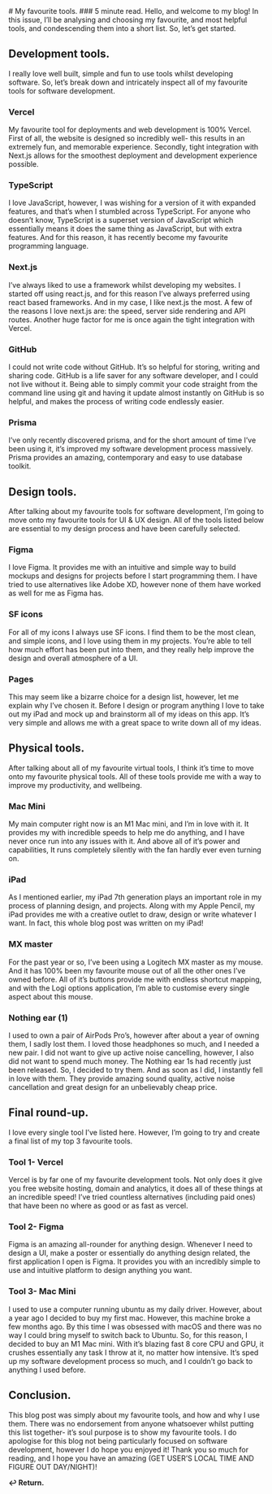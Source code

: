 
<title>How I built my personal website.</title>
<link rel="icon" href="./icon.png" />
<div className={styles.blog}>
# My favourite tools.
### 5 minute read.
Hello, and welcome to my blog! In this issue, I’ll be analysing and choosing my favourite, and most helpful tools, and condescending them into a short list. So, let’s get started.

## Development tools.
I really love well built, simple and fun to use tools whilst developing software. So, let’s break down and intricately inspect all of my favourite tools for software development.

### Vercel
My favourite tool for deployments and web development is 100% Vercel. First of all, the website is designed so incredibly well- this results in an extremely fun, and memorable experience. Secondly, tight integration with Next.js allows for the smoothest deployment and development experience possible. 

### TypeScript
I love JavaScript, however, I was wishing for a version of it with expanded features, and that’s when I stumbled across TypeScript. For anyone who doesn’t know, TypeScript is a superset version of JavaScript which essentially means it does the same thing as JavaScript, but with extra features. And for this reason, it has recently become my favourite programming language.

### Next.js
I’ve always liked to use a framework whilst developing my websites. I started off using react.js, and for this reason I’ve always preferred using react based frameworks. And in my case, I like next.js the most. A few of the reasons I love next.js are: the speed, server side rendering and API routes. Another huge factor for me is once again the tight integration with Vercel.

### GitHub
I could not write code without GitHub. It’s so helpful for storing, writing and sharing code. GitHub is a life saver for any software developer, and I could not live without it. Being able to simply commit your code straight from the command line using git and having it update almost instantly on GitHub is so helpful, and makes the process of writing code endlessly easier.

### Prisma
I’ve only recently discovered prisma, and for the short amount of time I’ve been using it, it’s improved my software development process massively. Prisma provides an amazing, contemporary and easy to use database toolkit.

## Design tools.
After talking about my favourite tools for software development, I’m going to move onto my favourite tools for UI & UX design. All of the tools listed below are essential to my design process and have been carefully selected.

### Figma
I love Figma. It provides me with an intuitive and simple way to build mockups and designs for projects before I start programming them. I have tried to use alternatives like Adobe XD, however none of them have worked as well for me as Figma has. 

### SF icons
For all of my icons I always use SF icons. I find them to be the most clean, and simple icons, and I love using them in my projects. You’re able to tell how much effort has been put into them, and they really help improve the design and overall atmosphere of a UI.

### Pages
This may seem like a bizarre choice for a design list, however, let me explain why I’ve chosen it. Before I design or program anything I love to take out my iPad and mock up and brainstorm all of my ideas on this app. It’s very simple and allows me with a great space to write down all of my ideas.

## Physical tools.
After talking about all of my favourite virtual tools, I think it’s time to move onto my favourite physical tools. All of these tools provide me with a way to improve my productivity, and wellbeing.

### Mac Mini
My main computer right now is an M1 Mac mini, and I’m in love with it. It provides my with incredible speeds to help me do anything, and I have never once run into any issues with it. And above all of it’s power and capabilities, It runs completely silently with the fan hardly ever even turning on.

### iPad
As I mentioned earlier, my iPad 7th generation plays an important role in my process of planning design, and projects. Along with my Apple Pencil, my iPad provides me with a creative outlet to draw, design or write whatever I want. In fact, this whole blog post was written on my iPad!

### MX master
For the past year or so, I’ve been using a Logitech MX master as my mouse. And it has 100% been my favourite mouse out of all the other ones I’ve owned before. All of it’s buttons provide me with endless shortcut mapping, and with the Logi options application, I’m able to customise every single aspect about this mouse.

### Nothing ear (1)
I used to own a pair of AirPods Pro’s, however after about a year of owning them, I sadly lost them. I loved those headphones so much, and I needed a new pair. I did not want to give up active noise cancelling, however, I also did not want to spend much money. The Nothing ear 1s had recently just been released. So, I decided to try them. And as soon as I did, I instantly fell in love with them. They provide amazing sound quality, active noise cancellation and great design for an unbelievably cheap price.

## Final round-up.
I love every single tool I’ve listed here. However, I’m going to try and create a final list of my top 3 favourite tools.

### Tool 1- Vercel
Vercel is by far one of my favourite development tools. Not only does it give you free website hosting, domain and analytics, it does all of these things at an incredible speed! I’ve tried countless alternatives (including paid ones) that have been no where as good or as fast as vercel.

### Tool 2- Figma
Figma is an amazing all-rounder for anything design. Whenever I need to design a UI, make a poster or essentially do anything design related, the first application I open is Figma. It provides you with an incredibly simple to use and intuitive platform to design anything you want.

### Tool 3- Mac Mini
I used to use a computer running ubuntu as my daily driver. However, about a year ago I decided to buy my first mac. However, this machine broke a few months ago. By this time I was obsessed with macOS and there was no way I could bring myself to switch back to Ubuntu. So, for this reason, I decided to buy an M1 Mac mini. With it’s blazing fast 8 core CPU and GPU, it crushes essentially any task I throw at it, no matter how intensive. It’s sped up my software development process so much, and I couldn’t go back to anything I used before.

## Conclusion.
This blog post was simply about my favourite tools, and how and why I use them. There was no endorsement from anyone whatsoever whilst putting this list together- it’s soul purpose is to show my favourite tools. I do apologise for this blog not being particularly focused on software development, however I do hope you enjoyed it! Thank you so much for reading, and I hope you have an amazing (GET USER’S LOCAL TIME AND FIGURE OUT DAY/NIGHT)!

<b><Link href="/blog"> ↩ Return. </Link></b>
</div>